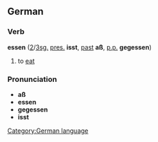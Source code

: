 ==German==
===Verb===
'''essen''' ([[Second person|2]]/[[Third person|3]][[singular|sg.]] [[present|pres.]] '''isst''', [[past]] '''aß''', [[past participle|p.p.]] '''gegessen''')

#to [[eat]]

===Pronunciation===
*'''aß''' {{IPA|[&#660;a&#720;s]}}
*'''essen''' {{IPA|[&#712;&#660;&#603;sn&#809;]}}
*'''gegessen'''  {{IPA|[g&#601;&#712;g&#603;sn&#809;]}}
*'''isst''' {{IPA|[&#660;&#618;st]}}

[[Category:German language]]